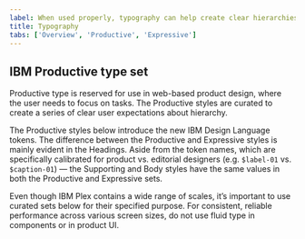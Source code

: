 ```yaml
---
label: When used properly, typography can help create clear hierarchies, organize information, and guide users through the product or experience.
title: Typography
tabs: ['Overview', 'Productive', 'Expressive']
---
```



## IBM Productive type set

Productive type is reserved for use in web-based product design, where the user needs to focus on tasks. The Productive styles are curated to create a series of clear user expectations about hierarchy.

The Productive styles below introduce the new IBM Design Language tokens. The difference between the Productive and Expressive styles is mainly evident in the Headings. Aside from the token names, which are specifically calibrated for product vs. editorial designers (e.g. `$label-01` vs. `$caption-01`) — the Supporting and Body styles have the same values in both the Productive and Expressive sets.

Even though IBM Plex contains a wide range of scales, it’s important to use curated sets below for their specified purpose. For consistent, reliable performance across various screen sizes, do not use fluid type in components or in product UI.

<TypesetStyle
  breakpointControls={false}
  typesets="supportingStyles,body,fixedHeadings"
/>

